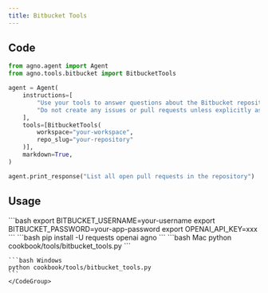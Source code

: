 ```yaml
---
title: Bitbucket Tools
---
```


## Code

```python cookbook/tools/bitbucket_tools.py
from agno.agent import Agent
from agno.tools.bitbucket import BitbucketTools

agent = Agent(
    instructions=[
        "Use your tools to answer questions about the Bitbucket repository",
        "Do not create any issues or pull requests unless explicitly asked to do so",
    ],
    tools=[BitbucketTools(
        workspace="your-workspace",
        repo_slug="your-repository"
    )],
    markdown=True,
)

agent.print_response("List all open pull requests in the repository")
```

## Usage

<Steps>
  <Snippet file="create-venv-step.mdx" />

  <Step title="Set your Bitbucket credentials">
    ```bash
    export BITBUCKET_USERNAME=your-username
    export BITBUCKET_PASSWORD=your-app-password
    export OPENAI_API_KEY=xxx
    ```
  </Step>

  <Step title="Install libraries">
    ```bash
    pip install -U requests openai agno
    ```
  </Step>

  <Step title="Run Agent">
    <CodeGroup>
    ```bash Mac
    python cookbook/tools/bitbucket_tools.py
    ```

    ```bash Windows
    python cookbook/tools/bitbucket_tools.py
    ```
    </CodeGroup>
  </Step>
</Steps>
